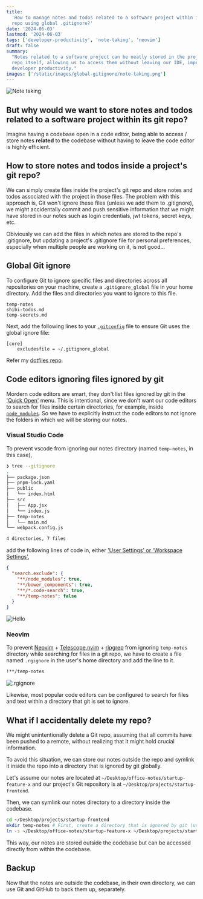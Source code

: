 ```yaml
---
title:
  'How to manage notes and todos related to a software project within its git
  repo using global .gitignore?'
date: '2024-06-03'
lastmod: '2024-06-03'
tags: ['developer-productivity', 'note-taking', 'neovim']
draft: false
summary:
  "Notes related to a software project can be neatly stored in the project's
  repo itself, allowing us to access them without leaving our IDE, improving
  developer productivity."
images: ['/static/images/global-gitignore/note-taking.png']
---
```


![Note taking](/static/images/blogs/global-gitignore/note-taking.jpg)

## But why would we want to store notes and todos related to a software project within its git repo?

Imagine having a codebase open in a code editor, being able to access / store
notes **related** to the codebase without having to leave the code editor is
highly efficient.

## How to store notes and todos inside a project's git repo?

We can simply create files inside the project's git repo and store notes and
todos associated with the project in those files. The problem with this approach
is, Git won't ignore these files (unless we add them to .gitignore), we might
accidentally commit and push sensitive information that we might have stored in
our notes such as login credentials, jwt tokens, secret keys, etc.

Obiviously we can add the files in which notes are stored to the repo's
.gitignore, but updating a project's .gitignore file for personal preferences,
especially when multiple people are working on it, is not good...

## Global Git ignore

To configure Git to ignore specific files and directories across all
repositories on your machine, create a `.gitignore_global` file in your home
directory. Add the files and directories you want to ignore to this file.

```config
temp-notes
shibi-todos.md
temp-secrets.md
```

Next, add the following lines to your
[`.gitconfig`](https://git-scm.com/book/en/v2/Getting-Started-First-Time-Git-Setup)
file to ensure Git uses the global ignore file:

```config
[core]
    excludesfile = ~/.gitignore_global
```

Refer my
[dotfiles repo](https://github.com/shibisuriya/.dotfiles/tree/main/git).

## Code editors ignoring files ignored by git

Mordern code editors are smart, they don't list files ignored by git in the
['Quick Open'](https://code.visualstudio.com/docs/editor/editingevolved) menu.
This is intentional, since we don't want our code editors to search for files
inside certain directories, for example, inside
[`node_modules`](https://docs.npmjs.com/about-packages-and-modules). So we have
to explicitly instruct the code editors to not ignore the folders in which we
will be storing our notes.

### Visual Studio Code

To prevent vscode from ignoring our notes directory (named `temp-notes`, in this
case),

```zsh
❯ tree --gitignore
.
├── package.json
├── pnpm-lock.yaml
├── public
│   └── index.html
├── src
│   ├── App.jsx
│   └── index.js
├── temp-notes
│   └── main.md
└── webpack.config.js

4 directories, 7 files
```

add the following lines of code in, either
['User Settings' or 'Workspace Settings'](https://code.visualstudio.com/docs/getstarted/settings),

```json
{
  "search.exclude": {
    "**/node_modules": true,
    "**/bower_components": true,
    "**/*.code-search": true,
    "**/temp-notes": false
  }
}
```

![Hello](/static/images/blogs/global-gitignore/vscode-search.png)

### Neovim

To prevent [Neovim](https://github.com/neovim/neovim) +
[Telescope.nvim](https://github.com/nvim-telescope/telescope.nvim) +
[ripgrep](https://github.com/BurntSushi/ripgrep) from ignoring `temp-notes`
directory while searching for files in a git repo, we have to create a file
named `.rgignore` in the user's home directory and add the line to it.

```bash
!**/temp-notes
```

![.rgignore](/static/images/blogs/global-gitignore/telescope-ripgrep-neovim.png)

Likewise, most popular code editors can be configured to search for files and
text within a directory that git is set to ignore.

## What if I accidentally delete my repo?

We might unintentionally delete a Git repo, assuming that all commits have been
pushed to a remote, without realizing that it might hold crucial information.

To avoid this situation, we can store our notes outside the repo and symlink it
inside the repo into a directory that is ignored by git globally.

Let's assume our notes are located at `~/Desktop/office-notes/startup-feature-x`
and our project's Git repository is at `~/Desktop/projects/startup-frontend`.

Then, we can symlink our notes directory to a directory inside the codebase.

```bash
cd ~/Desktop/projects/startup-frontend
mkdir temp-notes # First, create a directory that is ignored by git (using .gitignore_global).
ln -s ~/Desktop/office-notes/startup-feature-x ~/Desktop/projects/startup-frontend/temp-notes/
```

This way, our notes are stored outside the codebase but can be accessed directly
from within the codebase.

## Backup

Now that the notes are outside the codebase, in their own directory, we can use
Git and GitHub to back them up, separately.
